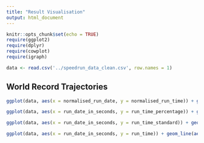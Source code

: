 ```yaml
---
title: "Result Visualisation"
output: html_document
---
```


```r
knitr::opts_chunk$set(echo = TRUE)
require(ggplot2)
require(dplyr)
require(cowplot)
require(igraph)
```


```r
data <- read.csv('../speedrun_data_clean.csv', row.names = 1)
```

## World Record Trajectories

```r
ggplot(data, aes(x = normalised_run_date, y = normalised_run_time)) + geom_line(aes(group = id), size = 0.02)  + theme_minimal() + xlab('Normalised run date') + ylab('Normalised run time') + theme(aspect.ratio = 1)
```


```r
ggplot(data, aes(x = run_date_in_seconds, y = run_time_percentage)) + geom_line(aes(group = id), size = 0.02)  + theme_minimal() + xlab('Seconds since first record') + ylab('Percentage of time first record') + theme(aspect.ratio = 1)
```


```r
ggplot(data, aes(x = run_date_in_seconds, y = run_time_standard)) + geom_line(aes(group = id), size = 0.02)  + theme_minimal() + xlab('Seconds since first record') + ylab('Time reduced from first record') + theme(aspect.ratio = 1)
```


```r
ggplot(data, aes(x = run_date_in_seconds, y = run_time)) + geom_line(aes(group = id), size = 0.02)  + theme_minimal() + xlab('Seconds since first record') + ylab('Raw run time') + theme(aspect.ratio = 1)
```

